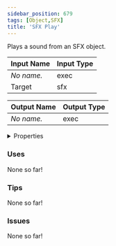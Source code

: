 ```yaml
---
sidebar_position: 679
tags: [Object,SFX]
title: 'SFX Play'
---
```


Plays a sound from an SFX object.




<EsbSvg />

| Input Name | Input Type |
|-----------|-----------|
| *No name.* | exec |
| Target | sfx |

| Output Name | Output Type |
|-----------|-----------|
| *No name.* | exec |


<details>
  <summary>Properties</summary>
  <div>
    <div>
    <table>
      <thead>
        <tr>
          <th>Is beta required?</th>
          <th>❌</th>
        </tr>
        <tr>
          <th>Is this chip a trolling risk?</th>
          <th>❌</th>
        </tr>
        <tr>
          <th>Is this chip a role assignment risk?</th>
          <th>❌</th>
        </tr>
        <tr>
          <th>Chip UUID</th>
          <th>5f8991bb-d1b8-4c74-a54a-86e7033b53a0</th>
        </tr>
      </thead>
    </table>
    </div>
  </div>
</details>

### Uses

None so far!

### Tips

None so far!

### Issues

None so far!